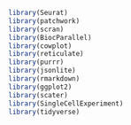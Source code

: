 
```r
library(Seurat)
library(patchwork)
library(scran)
library(BiocParallel)
library(cowplot)
library(reticulate)
library(purrr)
library(jsonlite)
library(rmarkdown)
library(ggplot2)
library(scater)
library(SingleCellExperiment)
library(tidyverse)
```